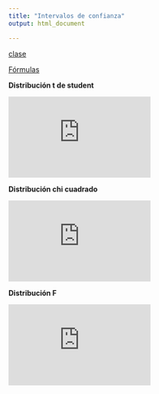 ```yaml
---
title: "Intervalos de confianza"
output: html_document

---
```




[clase](https://github.com/estadisticaITM/estadisticaITM.github.io/blob/master/Intervalos%20de%20confianzajtg.pdf)

[Fórmulas](https://github.com/estadisticaITM/estadisticaITM.github.io/blob/master/f%C3%B3rmulas.pdf)


**Distribución t de student**

<iframe width="280" height="160" src="https://www.youtube.com/embed/wGSutshZDiA?list=RDCMUCMLQ_dQirjjwPjR8skwX3gA" title="YouTube video player" frameborder="0" allow="accelerometer; autoplay; clipboard-write; encrypted-media; gyroscope; picture-in-picture" allowfullscreen></iframe>

**Distribución chi cuadrado**

<iframe width="280" height="160" src="https://www.youtube.com/embed/teJ2of7rtKo?list=RDCMUCMLQ_dQirjjwPjR8skwX3gA" title="Uso de la tabla chi-cuadrada" frameborder="0" allow="accelerometer; autoplay; clipboard-write; encrypted-media; gyroscope; picture-in-picture" allowfullscreen></iframe>

**Distribución F**

<iframe width="280" height="160" src="https://www.youtube.com/embed/wFwKZyvyGOg?list=RDCMUCMLQ_dQirjjwPjR8skwX3gA" title="Uso de la tabla F" frameborder="0" allow="accelerometer; autoplay; clipboard-write; encrypted-media; gyroscope; picture-in-picture" allowfullscreen></iframe>

